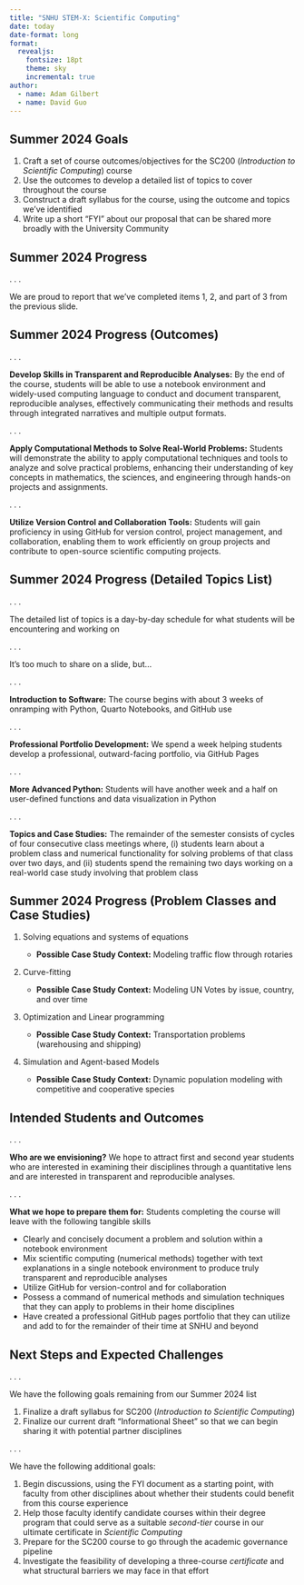 ```yaml
---
title: "SNHU STEM-X: Scientific Computing"
date: today
date-format: long
format: 
  revealjs:
    fontsize: 18pt
    theme: sky
    incremental: true
author: 
  - name: Adam Gilbert
  - name: David Guo
---
```


## Summer 2024 Goals

1. Craft a set of course outcomes/objectives for the SC200 (*Introduction to Scientific Computing*) course
2. Use the outcomes to develop a detailed list of topics to cover throughout the course
3. Construct a draft syllabus for the course, using the outcome and topics we've identified
4. Write up a short "FYI" about our proposal that can be shared more broadly with the University Community

## Summer 2024 Progress

. . . 

We are proud to report that we've completed items 1, 2, and part of 3 from the previous slide.

## Summer 2024 Progress (Outcomes)

. . . 

**Develop Skills in Transparent and Reproducible Analyses:** By the end of the course, students will be able to use a notebook environment and widely-used computing language to conduct and document transparent, reproducible analyses, effectively communicating their methods and results through integrated narratives and multiple output formats.

. . . 

**Apply Computational Methods to Solve Real-World Problems:** Students will demonstrate the ability to apply computational techniques and tools to analyze and solve practical problems, enhancing their understanding of key concepts in mathematics, the sciences, and engineering through hands-on projects and assignments.

. . . 

**Utilize Version Control and Collaboration Tools:** Students will gain proficiency in using GitHub for version control, project management, and collaboration, enabling them to work efficiently on group projects and contribute to open-source scientific computing projects.

## Summer 2024 Progress (Detailed Topics List)

. . . 

The detailed list of topics is a day-by-day schedule for what students will be encountering and working on

. . .

It's too much to share on a slide, but...

. . . 

**Introduction to Software:** The course begins with about 3 weeks of onramping with Python, Quarto Notebooks, and GitHub use

. . . 

**Professional Portfolio Development:** We spend a week helping students develop a professional, outward-facing portfolio, via GitHub Pages

. . . 

**More Advanced Python:** Students will have another week and a half on user-defined functions and data visualization in Python

. . . 

**Topics and Case Studies:** The remainder of the semester consists of cycles of four consecutive class meetings where, (i) students learn about a problem class and numerical functionality for solving problems of that class over two days, and (ii) students spend the remaining two days working on a real-world case study involving that problem class

## Summer 2024 Progress (Problem Classes and Case Studies)

1. Solving equations and systems of equations

    + **Possible Case Study Context:** Modeling traffic flow through rotaries

2. Curve-fitting

    + **Possible Case Study Context:** Modeling UN Votes by issue, country, and over time

3. Optimization and Linear programming

    + **Possible Case Study Context:** Transportation problems (warehousing and shipping)

4. Simulation and Agent-based Models
    + **Possible Case Study Context:** Dynamic population modeling with competitive and cooperative species

## Intended Students and Outcomes

. . . 

**Who are we envisioning?** We hope to attract first and second year students who are interested in examining their disciplines through a quantitative lens and are interested in transparent and reproducible analyses.

. . .

**What we hope to prepare them for:** Students completing the course will leave with the following tangible skills

+ Clearly and concisely document a problem and solution within a notebook environment
+ Mix scientific computing (numerical methods) together with text explanations in a single notebook environment to produce truly transparent and reproducible analyses
+ Utilize GitHub for version-control and for collaboration
+ Possess a command of numerical methods and simulation techniques that they can apply to problems in their home disciplines
+ Have created a professional GitHub pages portfolio that they can utilize and add to for the remainder of their time at SNHU and beyond

## Next Steps and Expected Challenges

. . . 

We have the following goals remaining from our Summer 2024 list 

1. Finalize a draft syllabus for SC200 (*Introduction to Scientific Computing*)
2. Finalize our current draft "Informational Sheet" so that we can begin sharing it with potential partner disciplines

. . .

We have the following additional goals:

1. Begin discussions, using the FYI document as a starting point, with faculty from other disciplines about whether their students could benefit from this course experience
2. Help those faculty identify candidate courses within their degree program that could serve as a suitable *second-tier* course in our ultimate certificate in *Scientific Computing*
3. Prepare for the SC200 course to go through the academic governance pipeline
4. Investigate the feasibility of developing a three-course *certificate* and what structural barriers we may face in that effort